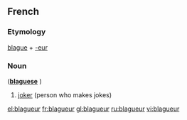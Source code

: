 ==French==

===Etymology===
[[blague]] + [[-eur]]

===Noun===
{{fr-noun|m}} ('''[[blaguese]]''' {{f}})

# [[joker]] (person who makes jokes)

[[el:blagueur]]
[[fr:blagueur]]
[[gl:blagueur]]
[[ru:blagueur]]
[[vi:blagueur]]